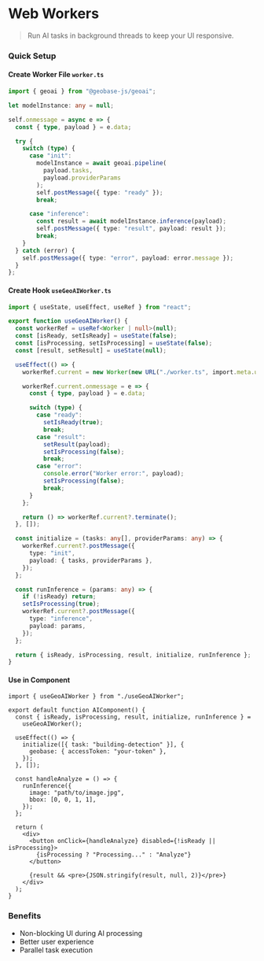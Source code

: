 
# Web Workers

> Run AI tasks in background threads to keep your UI responsive.

### Quick Setup

#### Create Worker File `worker.ts`

```typescript
import { geoai } from "@geobase-js/geoai";

let modelInstance: any = null;

self.onmessage = async e => {
  const { type, payload } = e.data;

  try {
    switch (type) {
      case "init":
        modelInstance = await geoai.pipeline(
          payload.tasks,
          payload.providerParams
        );
        self.postMessage({ type: "ready" });
        break;

      case "inference":
        const result = await modelInstance.inference(payload);
        self.postMessage({ type: "result", payload: result });
        break;
    }
  } catch (error) {
    self.postMessage({ type: "error", payload: error.message });
  }
};
```

#### Create Hook `useGeoAIWorker.ts`

```typescript
import { useState, useEffect, useRef } from "react";

export function useGeoAIWorker() {
  const workerRef = useRef<Worker | null>(null);
  const [isReady, setIsReady] = useState(false);
  const [isProcessing, setIsProcessing] = useState(false);
  const [result, setResult] = useState(null);

  useEffect(() => {
    workerRef.current = new Worker(new URL("./worker.ts", import.meta.url));

    workerRef.current.onmessage = e => {
      const { type, payload } = e.data;

      switch (type) {
        case "ready":
          setIsReady(true);
          break;
        case "result":
          setResult(payload);
          setIsProcessing(false);
          break;
        case "error":
          console.error("Worker error:", payload);
          setIsProcessing(false);
          break;
      }
    };

    return () => workerRef.current?.terminate();
  }, []);

  const initialize = (tasks: any[], providerParams: any) => {
    workerRef.current?.postMessage({
      type: "init",
      payload: { tasks, providerParams },
    });
  };

  const runInference = (params: any) => {
    if (!isReady) return;
    setIsProcessing(true);
    workerRef.current?.postMessage({
      type: "inference",
      payload: params,
    });
  };

  return { isReady, isProcessing, result, initialize, runInference };
}
```

#### Use in Component

```tsx
import { useGeoAIWorker } from "./useGeoAIWorker";

export default function AIComponent() {
  const { isReady, isProcessing, result, initialize, runInference } =
    useGeoAIWorker();

  useEffect(() => {
    initialize([{ task: "building-detection" }], {
      geobase: { accessToken: "your-token" },
    });
  }, []);

  const handleAnalyze = () => {
    runInference({
      image: "path/to/image.jpg",
      bbox: [0, 0, 1, 1],
    });
  };

  return (
    <div>
      <button onClick={handleAnalyze} disabled={!isReady || isProcessing}>
        {isProcessing ? "Processing..." : "Analyze"}
      </button>

      {result && <pre>{JSON.stringify(result, null, 2)}</pre>}
    </div>
  );
}
```

### Benefits

- Non-blocking UI during AI processing
- Better user experience
- Parallel task execution
